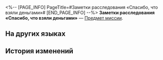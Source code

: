 <%-- [PAGE_INFO]
PageTitle=#Заметки расследования «Спасибо, что взяли деньгами»#
[END_PAGE_INFO] --%>
{{Предмет Инфобокс
|id          = 140193
|Изображение = Предмет Заметки расследования «Спасибо, что взяли деньгами».png
|Тип         = Предмет миссии
|Инвентарь   = Миссии
|Редкость    = 3
|Эффект      = 
|Описание    = Если проблему можно решить деньгами, то это не проблема, а расходы. Жаль только, что деньги не всемогущи.
}}
'''Заметки расследования «Спасибо, что взяли деньгами»''' — [[Предмет миссии]].

==На других языках==
{{На других языках
|en   = Research Records "Bribing"
|zhs  = 搜查记录「破财消灾」
|zht  = 搜查紀錄「破財消災」
|ja   = 捜査記録「厄払い」
|ko   = 조사 기록 「재물 액땜」
|es   = Registro de investigación «Soborno»
|fr   = Dossiers de recherche «&nbsp;Corruption&nbsp;»
|ru   = Заметки расследования «Спасибо, что взяли деньгами»
|th   = บันทึกการค้นหา "ใช้เงินแก้ปัญหา"
|vi   = Nhật Ký Tìm Kiếm "Của Đi Thay Người"
|de   = Untersuchungsprotokoll: „Bestechen“
|id   = Catatan Pemeriksaan "Bangkrut dan Musnah"
|pt   = Registros de Pesquisa "Suborno"
}}

==История изменений==
{{История изменений|3.5}}